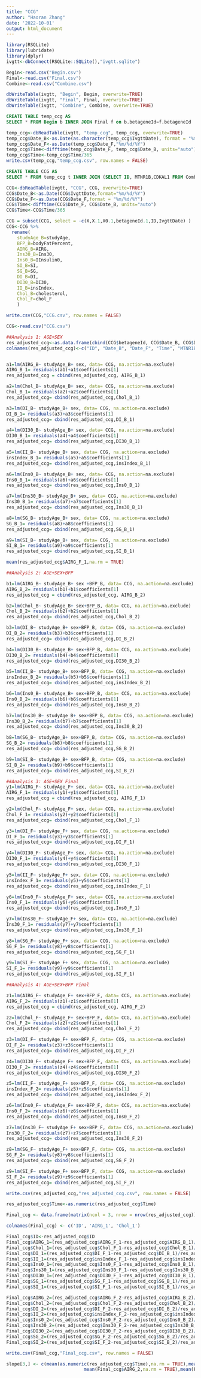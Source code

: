 ```yaml
---
title: "CCG"
author: "Haoran Zhang"
date: '2022-10-01'
output: html_document
---
```


```r
library(RSQLite)
library(lubridate)
library(dplyr)
ivgtt<-dbConnect(RSQLite::SQLite(),"ivgtt.sqlite")
```


```r
Begin<-read.csv("Begin.csv")
Final<-read.csv("Final.csv")
Combine<-read.csv("Combine.csv")

dbWriteTable(ivgtt, "Begin", Begin, overwrite=TRUE)
dbWriteTable(ivgtt, "Final", Final, overwrite=TRUE)
dbWriteTable(ivgtt, "Combine", Combine, overwrite=TRUE)
```


```sql
CREATE TABLE temp_ccg AS
SELECT * FROM Begin b INNER JOIN Final f on b.betageneId=f.betageneId
```

```r
temp_ccg<-dbReadTable(ivgtt, "temp_ccg", temp_ccg, overwrite=TRUE)
temp_ccg$Date_B<-as.Date(as.character(temp_ccg$IvgttDate), format = "%m/%d/%Y")
temp_ccg$Date_F<-as.Date(temp_ccg$Date_F,"%m/%d/%Y")
temp_ccg$Time<-difftime(temp_ccg$Date_F, temp_ccg$Date_B, units="auto")
temp_ccg$Time<-temp_ccg$Time/365
write.csv(temp_ccg,"temp_ccg.csv", row.names = FALSE)
```

```sql
CREATE TABLE CCG AS
SELECT * FROM temp_ccg t INNER JOIN (SELECT ID, MTNR1B,CDKAL1 FROM Combine) c on t.betageneId=ID WHERE c.CDKAL1=0 OR c.CDKAL1=1
```

```r
CCG<-dbReadTable(ivgtt, "CCG", CCG, overwrite=TRUE)
CCG$Date_B<-as.Date(CCG$IvgttDate,format="%m/%d/%Y")
CCG$Date_F<-as.Date(CCG$Date_F,format = "%m/%d/%Y")
CCG$Time<-difftime(CCG$Date_F, CCG$Date_B, units="auto")
CCG$Time<-CCG$Time/365

CCG = subset(CCG, select = -c(X,X.1,X0.1,betageneId.1,ID,IvgttDate) )
CCG<-CCG %>% 
  rename(
    studyAge_B=studyAge,
    BFP_B=bodyFatPercent,
    AIRG_B=AIRG,
    Ins30_B=Ins30,
    Ins0_B=IInsulin0,
    SI_B=SI,
    SG_B=SG,
    DI_B=DI,
    DI30_B=DI30,
    II_B=insIndex,
    Chol_B=cholesterol,
    Chol_F=chol_F
    )

write.csv(CCG,"CCG.csv", row.names = FALSE)
```


```r
CCG<-read.csv("CCG.csv")

##Analysis 1: AGE+SEX
res_adjusted_ccg<-as.data.frame(cbind(CCG$betageneId, CCG$Date_B, CCG$Date_F, CCG$Time, CCG$MTNR1B, CCG$CDKAL1))
colnames(res_adjusted_ccg)<-c("ID", "Date_B", "Date_F", "Time", "MTNR1B", "CDKAL1")


a1=lm(AIRG_B~ studyAge_B+ sex, data= CCG, na.action=na.exclude)
AIRG_B_1= residuals(a1)+a1$coefficients[1]
res_adjusted_ccg = cbind(res_adjusted_ccg, AIRG_B_1)

a2=lm(Chol_B~ studyAge_B+ sex, data= CCG, na.action=na.exclude)
Chol_B_1= residuals(a2)+a2$coefficients[1]
res_adjusted_ccg= cbind(res_adjusted_ccg,Chol_B_1)

a3=lm(DI_B~ studyAge_B+ sex, data= CCG, na.action=na.exclude)
DI_B_1= residuals(a3)+a3$coefficients[1]
res_adjusted_ccg= cbind(res_adjusted_ccg,DI_B_1)

a4=lm(DI30_B~ studyAge_B+ sex, data= CCG, na.action=na.exclude)
DI30_B_1= residuals(a4)+a4$coefficients[1]
res_adjusted_ccg= cbind(res_adjusted_ccg,DI30_B_1)

a5=lm(II_B~ studyAge_B+ sex, data= CCG, na.action=na.exclude)
insIndex_B_1= residuals(a5)+a5$coefficients[1]
res_adjusted_ccg= cbind(res_adjusted_ccg,insIndex_B_1)

a6=lm(Ins0_B~ studyAge_B+ sex, data= CCG, na.action=na.exclude)
Ins0_B_1= residuals(a6)+a6$coefficients[1]
res_adjusted_ccg= cbind(res_adjusted_ccg,Ins0_B_1)

a7=lm(Ins30_B~ studyAge_B+ sex, data= CCG, na.action=na.exclude)
Ins30_B_1= residuals(a7)+a7$coefficients[1]
res_adjusted_ccg= cbind(res_adjusted_ccg,Ins30_B_1)

a8=lm(SG_B~ studyAge_B+ sex, data= CCG, na.action=na.exclude)
SG_B_1= residuals(a8)+a8$coefficients[1]
res_adjusted_ccg= cbind(res_adjusted_ccg,SG_B_1)

a9=lm(SI_B~ studyAge_B+ sex, data= CCG, na.action=na.exclude)
SI_B_1= residuals(a9)+a9$coefficients[1]
res_adjusted_ccg= cbind(res_adjusted_ccg,SI_B_1)

mean(res_adjusted_ccg$AIRG_F_1,na.rm = TRUE)
```

```r
##Analysis 2: AGE+SEX+BFP

b1=lm(AIRG_B~ studyAge_B+ sex +BFP_B, data= CCG, na.action=na.exclude)
AIRG_B_2= residuals(b1)+b1$coefficients[1]
res_adjusted_ccg = cbind(res_adjusted_ccg, AIRG_B_2)

b2=lm(Chol_B~ studyAge_B+ sex+BFP_B, data= CCG, na.action=na.exclude)
Chol_B_2= residuals(b2)+b2$coefficients[1]
res_adjusted_ccg= cbind(res_adjusted_ccg,Chol_B_2)

b3=lm(DI_B~ studyAge_B+ sex+BFP_B, data= CCG, na.action=na.exclude)
DI_B_2= residuals(b3)+b3$coefficients[1]
res_adjusted_ccg= cbind(res_adjusted_ccg,DI_B_2)

b4=lm(DI30_B~ studyAge_B+ sex+BFP_B, data= CCG, na.action=na.exclude)
DI30_B_2= residuals(b4)+b4$coefficients[1]
res_adjusted_ccg= cbind(res_adjusted_ccg,DI30_B_2)

b5=lm(II_B~ studyAge_B+ sex+BFP_B, data= CCG, na.action=na.exclude)
insIndex_B_2= residuals(b5)+b5$coefficients[1]
res_adjusted_ccg= cbind(res_adjusted_ccg,insIndex_B_2)

b6=lm(Ins0_B~ studyAge_B+ sex+BFP_B, data= CCG, na.action=na.exclude)
Ins0_B_2= residuals(b6)+b6$coefficients[1]
res_adjusted_ccg= cbind(res_adjusted_ccg,Ins0_B_2)

b7=lm(Ins30_B~ studyAge_B+ sex+BFP_B, data= CCG, na.action=na.exclude)
Ins30_B_2= residuals(b7)+b7$coefficients[1]
res_adjusted_ccg= cbind(res_adjusted_ccg,Ins30_B_2)

b8=lm(SG_B~ studyAge_B+ sex+BFP_B, data= CCG, na.action=na.exclude)
SG_B_2= residuals(b8)+b8$coefficients[1]
res_adjusted_ccg= cbind(res_adjusted_ccg,SG_B_2)

b9=lm(SI_B~ studyAge_B+ sex+BFP_B, data= CCG, na.action=na.exclude)
SI_B_2= residuals(b9)+b9$coefficients[1]
res_adjusted_ccg= cbind(res_adjusted_ccg,SI_B_2)
```


```r
##Analysis 3: AGE+SEX Final
y1=lm(AIRG_F~ studyAge_F+ sex, data= CCG, na.action=na.exclude)
AIRG_F_1= residuals(y1)+y1$coefficients[1]
res_adjusted_ccg = cbind(res_adjusted_ccg, AIRG_F_1)

y2=lm(Chol_F~ studyAge_F+ sex, data= CCG, na.action=na.exclude)
Chol_F_1= residuals(y2)+y2$coefficients[1]
res_adjusted_ccg= cbind(res_adjusted_ccg,Chol_F_1)

y3=lm(DI_F~ studyAge_F+ sex, data= CCG, na.action=na.exclude)
DI_F_1= residuals(y3)+y3$coefficients[1]
res_adjusted_ccg= cbind(res_adjusted_ccg,DI_F_1)

y4=lm(DI30_F~ studyAge_F+ sex, data= CCG, na.action=na.exclude)
DI30_F_1= residuals(y4)+y4$coefficients[1]
res_adjusted_ccg= cbind(res_adjusted_ccg,DI30_F_1)

y5=lm(II_F~ studyAge_F+ sex, data= CCG, na.action=na.exclude)
insIndex_F_1= residuals(y5)+y5$coefficients[1]
res_adjusted_ccg= cbind(res_adjusted_ccg,insIndex_F_1)

y6=lm(Ins0_F~ studyAge_F+ sex, data= CCG, na.action=na.exclude)
Ins0_F_1= residuals(y6)+y6$coefficients[1]
res_adjusted_ccg= cbind(res_adjusted_ccg,Ins0_F_1)

y7=lm(Ins30_F~ studyAge_F+ sex, data= CCG, na.action=na.exclude)
Ins30_F_1= residuals(y7)+y7$coefficients[1]
res_adjusted_ccg= cbind(res_adjusted_ccg,Ins30_F_1)

y8=lm(SG_F~ studyAge_F+ sex, data= CCG, na.action=na.exclude)
SG_F_1= residuals(y8)+y8$coefficients[1]
res_adjusted_ccg= cbind(res_adjusted_ccg,SG_F_1)

y9=lm(SI_F~ studyAge_F+ sex, data= CCG, na.action=na.exclude)
SI_F_1= residuals(y9)+y9$coefficients[1]
res_adjusted_ccg= cbind(res_adjusted_ccg,SI_F_1)
```

```r
##Analysis 4: AGE+SEX+BFP Final

z1=lm(AIRG_F~ studyAge_F+ sex+BFP_F, data= CCG, na.action=na.exclude)
AIRG_F_2= residuals(z1)+z1$coefficients[1]
res_adjusted_ccg = cbind(res_adjusted_ccg, AIRG_F_2)

z2=lm(Chol_F~ studyAge_F+ sex+BFP_F, data= CCG, na.action=na.exclude)
Chol_F_2= residuals(z2)+z2$coefficients[1]
res_adjusted_ccg= cbind(res_adjusted_ccg,Chol_F_2)

z3=lm(DI_F~ studyAge_F+ sex+BFP_F, data= CCG, na.action=na.exclude)
DI_F_2= residuals(z3)+z3$coefficients[1]
res_adjusted_ccg= cbind(res_adjusted_ccg,DI_F_2)

z4=lm(DI30_F~ studyAge_F+ sex+BFP_F, data= CCG, na.action=na.exclude)
DI30_F_2= residuals(z4)+z4$coefficients[1]
res_adjusted_ccg= cbind(res_adjusted_ccg,DI30_F_2)

z5=lm(II_F~ studyAge_F+ sex+BFP_F, data= CCG, na.action=na.exclude)
insIndex_F_2= residuals(z5)+z5$coefficients[1]
res_adjusted_ccg= cbind(res_adjusted_ccg,insIndex_F_2)

z6=lm(Ins0_F~ studyAge_F+ sex+BFP_F, data= CCG, na.action=na.exclude)
Ins0_F_2= residuals(z6)+z6$coefficients[1]
res_adjusted_ccg= cbind(res_adjusted_ccg,Ins0_F_2)

z7=lm(Ins30_F~ studyAge_F+ sex+BFP_F, data= CCG, na.action=na.exclude)
Ins30_F_2= residuals(z7)+z7$coefficients[1]
res_adjusted_ccg= cbind(res_adjusted_ccg,Ins30_F_2)

z8=lm(SG_F~ studyAge_F+ sex+BFP_F, data= CCG, na.action=na.exclude)
SG_F_2= residuals(y8)+y8$coefficients[1]
res_adjusted_ccg= cbind(res_adjusted_ccg,SG_F_2)

z9=lm(SI_F~ studyAge_F+ sex+BFP_F, data= CCG, na.action=na.exclude)
SI_F_2= residuals(z9)+z9$coefficients[1]
res_adjusted_ccg= cbind(res_adjusted_ccg,SI_F_2)
```


```r
write.csv(res_adjusted_ccg,"res_adjusted_ccg.csv", row.names = FALSE)
```

```r
res_adjusted_ccg$Time<-as.numeric(res_adjusted_ccg$Time)

Final_ccg <- data.frame(matrix(ncol = 3, nrow = nrow(res_adjusted_ccg)))

colnames(Final_ccg) <- c('ID', 'AIRG_1', 'Chol_1')

Final_ccg$ID<-res_adjusted_ccg$ID
Final_ccg$AIRG_1=(res_adjusted_ccg$AIRG_F_1-res_adjusted_ccg$AIRG_B_1)/res_adjusted_ccg$Time
Final_ccg$Chol_1=(res_adjusted_ccg$Chol_F_1-res_adjusted_ccg$Chol_B_1)/res_adjusted_ccg$Time
Final_ccg$DI_1=(res_adjusted_ccg$DI_F_1-res_adjusted_ccg$DI_B_1)/res_adjusted_ccg$Time
Final_ccg$II_1=(res_adjusted_ccg$insIndex_F_1-res_adjusted_ccg$insIndex_B_1)/res_adjusted_ccg$Time
Final_ccg$Ins0_1=(res_adjusted_ccg$Ins0_F_1-res_adjusted_ccg$Ins0_B_1)/res_adjusted_ccg$Time
Final_ccg$Ins30_1=(res_adjusted_ccg$Ins30_F_1-res_adjusted_ccg$Ins30_B_1)/res_adjusted_ccg$Time
Final_ccg$DI30_1=(res_adjusted_ccg$DI30_F_1-res_adjusted_ccg$DI30_B_1)/res_adjusted_ccg$Time
Final_ccg$SG_1=(res_adjusted_ccg$SG_F_1-res_adjusted_ccg$SG_B_1)/res_adjusted_ccg$Time
Final_ccg$SI_1=(res_adjusted_ccg$SI_F_1-res_adjusted_ccg$SI_B_1)/res_adjusted_ccg$Time

Final_ccg$AIRG_2=(res_adjusted_ccg$AIRG_F_2-res_adjusted_ccg$AIRG_B_2)/res_adjusted_ccg$Time
Final_ccg$Chol_2=(res_adjusted_ccg$Chol_F_2-res_adjusted_ccg$Chol_B_2)/res_adjusted_ccg$Time
Final_ccg$DI_2=(res_adjusted_ccg$DI_F_2-res_adjusted_ccg$DI_B_2)/res_adjusted_ccg$Time
Final_ccg$II_2=(res_adjusted_ccg$insIndex_F_2-res_adjusted_ccg$insIndex_B_2)/res_adjusted_ccg$Time
Final_ccg$Ins0_2=(res_adjusted_ccg$Ins0_F_2-res_adjusted_ccg$Ins0_B_2)/res_adjusted_ccg$Time
Final_ccg$Ins30_2=(res_adjusted_ccg$Ins30_F_2-res_adjusted_ccg$Ins30_B_2)/res_adjusted_ccg$Time
Final_ccg$DI30_2=(res_adjusted_ccg$DI30_F_2-res_adjusted_ccg$DI30_B_2)/res_adjusted_ccg$Time
Final_ccg$SG_2=(res_adjusted_ccg$SG_F_2-res_adjusted_ccg$SG_B_2)/res_adjusted_ccg$Time
Final_ccg$SI_2=(res_adjusted_ccg$SI_F_2-res_adjusted_ccg$SI_B_2)/res_adjusted_ccg$Time
```

```r
write.csv(Final_ccg,"Final_ccg.csv", row.names = FALSE)
```

```r
slope[3,] <- c(mean(as.numeric(res_adjusted_ccg$Time),na.rm = TRUE),mean(Final_ccg$AIRG_1,na.rm = TRUE),mean(Final_ccg$Chol_1,na.rm = TRUE),mean(Final_ccg$DI_1,na.rm = TRUE),mean(Final_ccg$II_1,na.rm = TRUE),mean(Final_ccg$Ins0_1,na.rm = TRUE),mean(Final_ccg$Ins30_1,na.rm = TRUE),mean(Final_ccg$DI30_1,na.rm = TRUE),mean(Final_ccg$SG_1,na.rm = TRUE),mean(Final_ccg$SI_1,na.rm = TRUE),
                             mean(Final_ccg$AIRG_2,na.rm = TRUE),mean(Final_ccg$Chol_2,na.rm = TRUE),mean(Final_ccg$DI_2,na.rm = TRUE),mean(Final_ccg$II_2,na.rm = TRUE),mean(Final_ccg$Ins0_2,na.rm = TRUE),mean(Final_ccg$Ins30_2,na.rm = TRUE),mean(Final_ccg$DI30_2,na.rm = TRUE),mean(Final_ccg$SG_2,na.rm = TRUE),mean(Final_ccg$SI_2,na.rm = TRUE))
```


